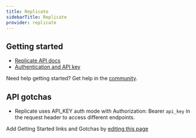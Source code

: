 ```yaml
---
title: Replicate
sidebarTitle: Replicate
provider: replicate
---
```



<Overview />


## Getting started

-   [Replicate API docs](https://replicate.com/docs/reference/)
-   [Authentication and API key](https://replicate.com/docs/reference/http#authentication)

<Tip>Need help getting started? Get help in the [community](https://nango.dev/slack).</Tip>

## API gotchas

- Replicate uses API_KEY auth mode with Authorization: Bearer `api_key` in the request header to access different endpoints.

<Note>Add Getting Started links and Gotchas by [editing this page](https://github.com/nangohq/nango/tree/master/docs-v2/integrations/all/replicate.mdx)</Note>